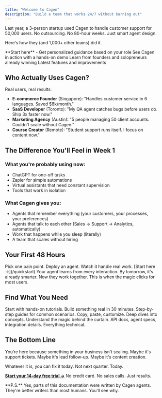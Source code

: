 ```yaml
---
title: "Welcome to Cagen"
description: "Build a team that works 24/7 without burning out"
---
```


Last year, a 3-person startup used Cagen to handle customer support for 50,000 users. No outsourcing. No 80-hour weeks. Just smart agent design.

Here's how they (and 1,000+ other teams) did it.

<CardGroup cols={2}>
  <Card 
    title="Find Your Path" 
    icon="map" 
    href="/get-started"
    color="#0ea5e9"
  >
    **Start here** - Get personalized guidance based on your role
  </Card>
  <Card 
    title="5-Minute Demo" 
    icon="play" 
    href="/quickstart"
  >
    See Cagen in action with a hands-on demo
  </Card>
  <Card 
    title="Success Stories" 
    icon="star" 
    href="/paths"
  >
    Learn from founders and solopreneurs already winning
  </Card>
  <Card 
    title="What's New" 
    icon="bell" 
    href="/changelog"
  >
    Latest features and improvements
  </Card>
</CardGroup>

## Who Actually Uses Cagen?

Real users, real results:

- **E-commerce Founder** (Singapore): "Handles customer service in 6 languages. Saved $8k/month."
- **SaaS Developer** (Toronto): "My QA agent catches bugs before users do. Ship 3x faster now."
- **Marketing Agency** (Austin): "5 people managing 50 client accounts. Couldn't scale without Cagen."
- **Course Creator** (Remote): "Student support runs itself. I focus on content now."

## The Difference You'll Feel in Week 1

### What you're probably using now:
- ChatGPT for one-off tasks
- Zapier for simple automations  
- Virtual assistants that need constant supervision
- Tools that work in isolation

### What Cagen gives you:
- Agents that remember everything (your customers, your processes, your preferences)
- Agents that talk to each other (Sales → Support → Analytics, automatically)
- Work that happens while you sleep (literally)
- A team that scales without hiring

## Your First 48 Hours

<Steps>
  <Step title="Minute 0-5: See it work">
    Pick one pain point. Deploy an agent. Watch it handle real work. [Start here →](/quickstart)
  </Step>
  <Step title="Hour 1-24: Let it run">
    Your agent learns from every interaction. By tomorrow, it's already smarter.
  </Step>
  <Step title="Day 2: Add agent #2">
    Now they work together. This is when the magic clicks for most users.
  </Step>
</Steps>

## Find What You Need

<CardGroup cols={2}>
  <Card 
    title="I want to learn" 
    icon="graduation-cap"
    href="/tutorials"
  >
    Start with hands-on tutorials. Build something real in 30 minutes.
  </Card>
  <Card 
    title="I have a specific task" 
    icon="list-check"
    href="/how-to"
  >
    Step-by-step guides for common scenarios. Copy, paste, customize.
  </Card>
  <Card 
    title="I want to understand why" 
    icon="book"
    href="/explanation"
  >
    Deep dives into concepts. Understand the magic behind the curtain.
  </Card>
  <Card 
    title="I need technical details" 
    icon="code"
    href="/reference"
  >
    API docs, agent specs, integration details. Everything technical.
  </Card>
</CardGroup>

## The Bottom Line

You're here because something in your business isn't scaling. Maybe it's support tickets. Maybe it's lead follow-up. Maybe it's content creation.

Whatever it is, you can fix it today. Not next quarter. Today.

**[Start your 14-day free trial →](/quickstart)** No credit card. No sales calls. Just results.

<Info>
  **P.S.** Yes, parts of this documentation were written by Cagen agents. They're better writers than most humans. You'll see why.
</Info>